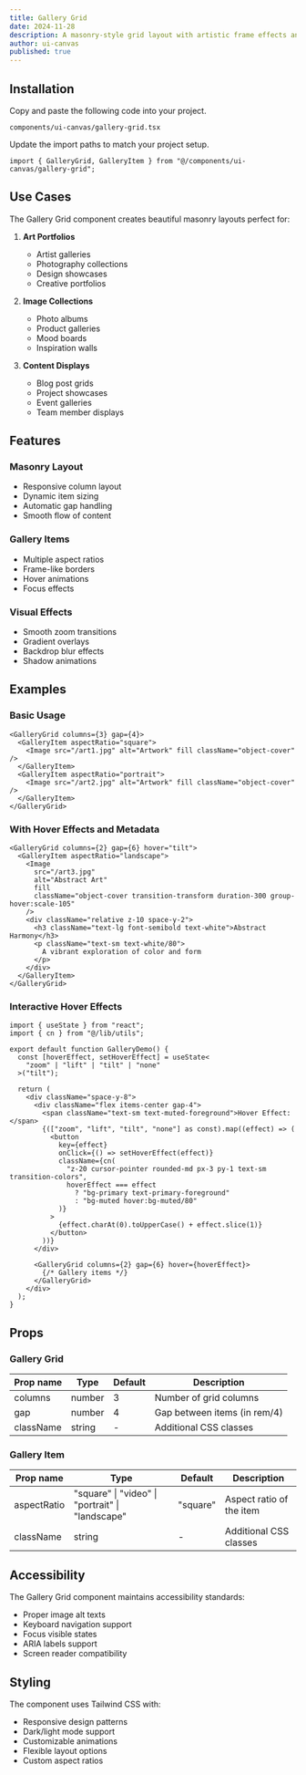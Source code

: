 ```yaml
---
title: Gallery Grid
date: 2024-11-28
description: A masonry-style grid layout with artistic frame effects and smooth animations.
author: ui-canvas
published: true
---
```


<ComponentPreview name="gallery-grid-demo" />

## Installation

<Steps>

<Step>Copy and paste the following code into your project.</Step>

`components/ui-canvas/gallery-grid.tsx`

<ComponentSource name="gallery-grid" />

<Step>Update the import paths to match your project setup.</Step>

```tsx
import { GalleryGrid, GalleryItem } from "@/components/ui-canvas/gallery-grid";
```

</Steps>

## Use Cases

The Gallery Grid component creates beautiful masonry layouts perfect for:

1. **Art Portfolios**

   - Artist galleries
   - Photography collections
   - Design showcases
   - Creative portfolios

2. **Image Collections**

   - Photo albums
   - Product galleries
   - Mood boards
   - Inspiration walls

3. **Content Displays**
   - Blog post grids
   - Project showcases
   - Event galleries
   - Team member displays

## Features

### Masonry Layout

- Responsive column layout
- Dynamic item sizing
- Automatic gap handling
- Smooth flow of content

### Gallery Items

- Multiple aspect ratios
- Frame-like borders
- Hover animations
- Focus effects

### Visual Effects

- Smooth zoom transitions
- Gradient overlays
- Backdrop blur effects
- Shadow animations

## Examples

### Basic Usage

```tsx
<GalleryGrid columns={3} gap={4}>
  <GalleryItem aspectRatio="square">
    <Image src="/art1.jpg" alt="Artwork" fill className="object-cover" />
  </GalleryItem>
  <GalleryItem aspectRatio="portrait">
    <Image src="/art2.jpg" alt="Artwork" fill className="object-cover" />
  </GalleryItem>
</GalleryGrid>
```

### With Hover Effects and Metadata

```tsx
<GalleryGrid columns={2} gap={6} hover="tilt">
  <GalleryItem aspectRatio="landscape">
    <Image
      src="/art3.jpg"
      alt="Abstract Art"
      fill
      className="object-cover transition-transform duration-300 group-hover:scale-105"
    />
    <div className="relative z-10 space-y-2">
      <h3 className="text-lg font-semibold text-white">Abstract Harmony</h3>
      <p className="text-sm text-white/80">
        A vibrant exploration of color and form
      </p>
    </div>
  </GalleryItem>
</GalleryGrid>
```

### Interactive Hover Effects

```tsx
import { useState } from "react";
import { cn } from "@/lib/utils";

export default function GalleryDemo() {
  const [hoverEffect, setHoverEffect] = useState<
    "zoom" | "lift" | "tilt" | "none"
  >("tilt");

  return (
    <div className="space-y-8">
      <div className="flex items-center gap-4">
        <span className="text-sm text-muted-foreground">Hover Effect:</span>
        {(["zoom", "lift", "tilt", "none"] as const).map((effect) => (
          <button
            key={effect}
            onClick={() => setHoverEffect(effect)}
            className={cn(
              "z-20 cursor-pointer rounded-md px-3 py-1 text-sm transition-colors",
              hoverEffect === effect
                ? "bg-primary text-primary-foreground"
                : "bg-muted hover:bg-muted/80"
            )}
          >
            {effect.charAt(0).toUpperCase() + effect.slice(1)}
          </button>
        ))}
      </div>

      <GalleryGrid columns={2} gap={6} hover={hoverEffect}>
        {/* Gallery items */}
      </GalleryGrid>
    </div>
  );
}
```

## Props

### Gallery Grid

| Prop name | Type   | Default | Description                  |
| --------- | ------ | ------- | ---------------------------- |
| columns   | number | 3       | Number of grid columns       |
| gap       | number | 4       | Gap between items (in rem/4) |
| className | string | -       | Additional CSS classes       |

### Gallery Item

| Prop name   | Type                                             | Default  | Description              |
| ----------- | ------------------------------------------------ | -------- | ------------------------ |
| aspectRatio | "square" \| "video" \| "portrait" \| "landscape" | "square" | Aspect ratio of the item |
| className   | string                                           | -        | Additional CSS classes   |

## Accessibility

The Gallery Grid component maintains accessibility standards:

- Proper image alt texts
- Keyboard navigation support
- Focus visible states
- ARIA labels support
- Screen reader compatibility

## Styling

The component uses Tailwind CSS with:

- Responsive design patterns
- Dark/light mode support
- Customizable animations
- Flexible layout options
- Custom aspect ratios
